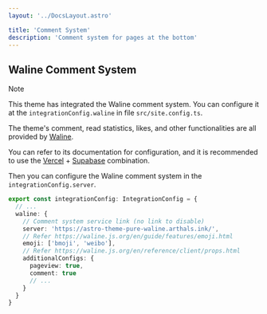 ```yaml
---
layout: '../DocsLayout.astro'

title: 'Comment System'
description: 'Comment system for pages at the bottom'
---
```



## Waline Comment System

> [!NOTE]
>
> This theme has integrated the Waline comment system. You can configure it at the `integrationConfig.waline` in file `src/site.config.ts`.

The theme's comment, read statistics, likes, and other functionalities are all provided by [Waline](https://waline.js.org/).

You can refer to its documentation for configuration, and it is recommended to use the [Vercel](https://vercel.com/) + [Supabase](https://supabase.com/) combination.

Then you can configure the Waline comment system in the `integrationConfig.server`.

```ts title="src/site.config.ts"
export const integrationConfig: IntegrationConfig = {
  // ...
  waline: {
    // Comment system service link (no link to disable)
    server: 'https://astro-theme-pure-waline.arthals.ink/',
    // Refer https://waline.js.org/en/guide/features/emoji.html
    emoji: ['bmoji', 'weibo'],
    // Refer https://waline.js.org/en/reference/client/props.html
    additionalConfigs: {
      pageview: true,
      comment: true
      // ...
    }
  }
}
```
